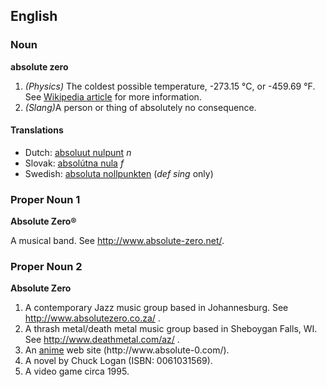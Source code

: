 ==English==

===Noun===
'''absolute zero'''

#''(Physics)'' The coldest possible temperature, -273.15 °C, or -459.69 °F.  See [[w:Absolute_zero|Wikipedia article]] for more information.
# ''(Slang)''A person or thing of absolutely no consequence.

==== Translations ====
*Dutch: [[absoluut nulpunt]] ''n''
*Slovak: [[absolútna nula]] ''f''
*Swedish: [[absoluta nollpunkten]] (''def sing'' only)

===Proper Noun 1===
'''Absolute Zero®'''

A musical band.  See http://www.absolute-zero.net/.

===Proper Noun 2===
'''Absolute Zero'''
# A contemporary Jazz music group based in Johannesburg.  See http://www.absolutezero.co.za/ .
# A thrash metal/death metal music group based in Sheboygan Falls, WI.  See http://www.deathmetal.com/az/ .
# An [[anime]] web site (http://www.absolute-0.com/).
# A novel by Chuck Logan (ISBN: 0061031569).
# A video game circa 1995.
